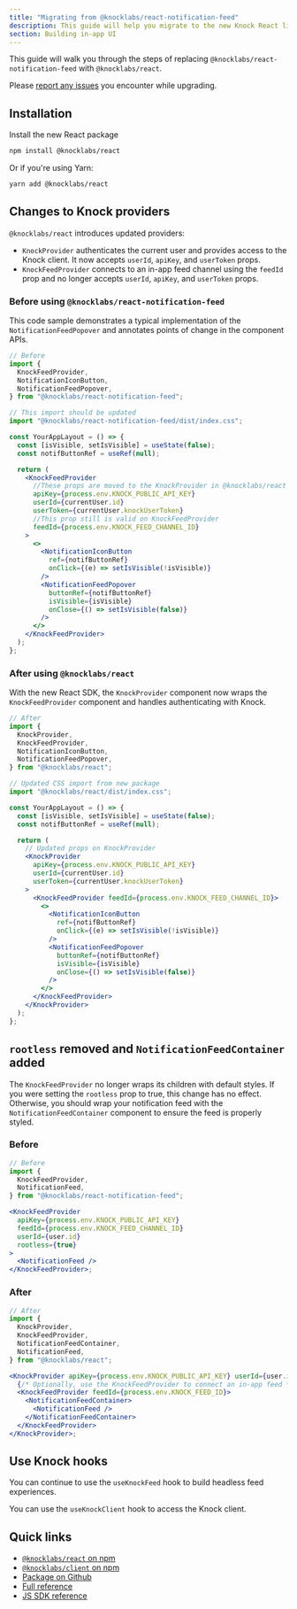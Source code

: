 ```yaml
---
title: "Migrating from @knocklabs/react-notification-feed"
description: This guide will help you migrate to the new Knock React library
section: Building in-app UI
---
```


This guide will walk you through the steps of replacing `@knocklabs/react-notification-feed` with `@knocklabs/react`.

Please [report any issues](https://github.com/knocklabs/javascript/issues/new) you encounter while upgrading.

## Installation

Install the new React package

```bash Install with npm
npm install @knocklabs/react
```

Or if you're using Yarn:

```bash Install with Yarn
yarn add @knocklabs/react
```

## Changes to Knock providers

`@knocklabs/react` introduces updated providers:

- `KnockProvider` authenticates the current user and provides access to the Knock client. It now accepts `userId`, `apiKey`, and `userToken` props.
- `KnockFeedProvider` connects to an in-app feed channel using the `feedId` prop and no longer accepts `userId`, `apiKey`, and `userToken` props.

### Before using `@knocklabs/react-notification-feed`

This code sample demonstrates a typical implementation of the `NotificationFeedPopover` and annotates
points of change in the component APIs.

```jsx Set up Knock providers
// Before
import {
  KnockFeedProvider,
  NotificationIconButton,
  NotificationFeedPopover,
} from "@knocklabs/react-notification-feed";

// This import should be updated
import "@knocklabs/react-notification-feed/dist/index.css";

const YourAppLayout = () => {
  const [isVisible, setIsVisible] = useState(false);
  const notifButtonRef = useRef(null);

  return (
    <KnockFeedProvider
      //These props are moved to the KnockProvider in @knocklabs/react
      apiKey={process.env.KNOCK_PUBLIC_API_KEY}
      userId={currentUser.id}
      userToken={currentUser.knockUserToken}
      //This prop still is valid on KnockFeedProvider
      feedId={process.env.KNOCK_FEED_CHANNEL_ID}
    >
      <>
        <NotificationIconButton
          ref={notifButtonRef}
          onClick={(e) => setIsVisible(!isVisible)}
        />
        <NotificationFeedPopover
          buttonRef={notifButtonRef}
          isVisible={isVisible}
          onClose={() => setIsVisible(false)}
        />
      </>
    </KnockFeedProvider>
  );
};
```

### After using `@knocklabs/react`

With the new React SDK, the `KnockProvider` component now wraps the `KnockFeedProvider` component and handles authenticating with Knock.

```jsx
// After
import {
  KnockProvider,
  KnockFeedProvider,
  NotificationIconButton,
  NotificationFeedPopover,
} from "@knocklabs/react";

// Updated CSS import from new package
import "@knocklabs/react/dist/index.css";

const YourAppLayout = () => {
  const [isVisible, setIsVisible] = useState(false);
  const notifButtonRef = useRef(null);

  return (
    // Updated props on KnockProvider
    <KnockProvider
      apiKey={process.env.KNOCK_PUBLIC_API_KEY}
      userId={currentUser.id}
      userToken={currentUser.knockUserToken}
    >
      <KnockFeedProvider feedId={process.env.KNOCK_FEED_CHANNEL_ID}>
        <>
          <NotificationIconButton
            ref={notifButtonRef}
            onClick={(e) => setIsVisible(!isVisible)}
          />
          <NotificationFeedPopover
            buttonRef={notifButtonRef}
            isVisible={isVisible}
            onClose={() => setIsVisible(false)}
          />
        </>
      </KnockFeedProvider>
    </KnockProvider>
  );
};
```

## `rootless` removed and `NotificationFeedContainer` added

The `KnockFeedProvider` no longer wraps its children with default styles. If you were setting the `rootless` prop to true, this change has no effect. Otherwise, you should wrap your notification feed with the `NotificationFeedContainer` component to ensure the feed is properly styled.

### Before

```jsx rootless
// Before
import {
  KnockFeedProvider,
  NotificationFeed,
} from "@knocklabs/react-notification-feed";

<KnockFeedProvider
  apiKey={process.env.KNOCK_PUBLIC_API_KEY}
  feedId={process.env.KNOCK_FEED_CHANNEL_ID}
  userId={user.id}
  rootless={true}
>
  <NotificationFeed />
</KnockFeedProvider>;
```

### After

```jsx
// After
import {
  KnockProvider,
  KnockFeedProvider,
  NotificationFeedContainer,
  NotificationFeed,
} from "@knocklabs/react";

<KnockProvider apiKey={process.env.KNOCK_PUBLIC_API_KEY} userId={user.id}>
  {/* Optionally, use the KnockFeedProvider to connect an in-app feed */}
  <KnockFeedProvider feedId={process.env.KNOCK_FEED_ID}>
    <NotificationFeedContainer>
      <NotificationFeed />
    </NotificationFeedContainer>
  </KnockFeedProvider>
</KnockProvider>;
```

## Use Knock hooks

You can continue to use the `useKnockFeed` hook to build headless feed experiences.

You can use the `useKnockClient` hook to access the Knock client.

## Quick links

- [`@knocklabs/react` on npm](https://www.npmjs.com/package/@knocklabs/react)
- [`@knocklabs/client` on npm](https://www.npmjs.com/package/@knocklabs/client)
- [Package on Github](https://github.com/knocklabs/javascript/tree/main/packages/react)
- [Full reference](/in-app-ui/react/reference)
- [JS SDK reference](/in-app-ui/javascript/reference)
